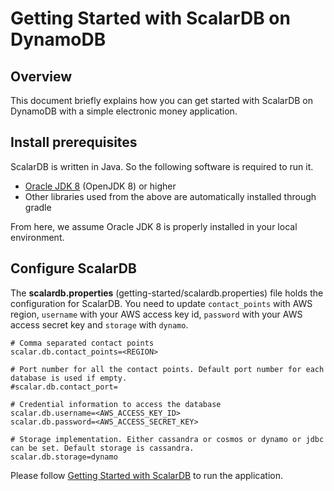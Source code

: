 # Getting Started with ScalarDB on DynamoDB

## Overview
This document briefly explains how you can get started with ScalarDB on DynamoDB with a simple electronic money application.

## Install prerequisites

ScalarDB is written in Java. So the following software is required to run it.

* [Oracle JDK 8](https://www.oracle.com/technetwork/java/javase/downloads/jdk8-downloads-2133151.html) (OpenJDK 8) or higher
* Other libraries used from the above are automatically installed through gradle
        
From here, we assume Oracle JDK 8 is properly installed in your local environment.

## Configure ScalarDB
    
The **scalardb.properties** (getting-started/scalardb.properties) file holds the configuration for ScalarDB. You need to update `contact_points` with AWS region, `username` with your AWS access key id, `password` with your AWS access secret key and `storage` with `dynamo`.
```
# Comma separated contact points
scalar.db.contact_points=<REGION>

# Port number for all the contact points. Default port number for each database is used if empty.
#scalar.db.contact_port=

# Credential information to access the database
scalar.db.username=<AWS_ACCESS_KEY_ID>
scalar.db.password=<AWS_ACCESS_SECRET_KEY>

# Storage implementation. Either cassandra or cosmos or dynamo or jdbc can be set. Default storage is cassandra.
scalar.db.storage=dynamo
```

Please follow [Getting Started with ScalarDB](getting-started-with-scalardb.mdx) to run the application.
